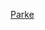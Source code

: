{{US county navigation box
| template_name  = 帕克縣 (印地安納州)
| listclass = hlist
| county         = 帕克縣
| state          = 印地安納州

| map_image      = Map of Indiana highlighting Parke County.svg
| map_caption    = 伯克縣在印地安納州的位置
| map_size       = 100x100

| seat           = 羅克維爾

| title1 = [[鎮|城鎮]]
| body1  = 
* [[布盧明代爾 (印地安納州)|布盧明代爾]] 
* [[馬歇爾 (印地安納州)|馬歇爾]] 
* [[梅卡 (印地安納州)|梅卡]] 
* [[蒙提祖馬 (印地安納州)|蒙提祖馬]] 
* [[羅克維爾 (印地安納州)|羅克維爾]] 
* [[羅斯代爾 (印地安納州)|羅斯代爾]]

| title2 = [[行政鎮區]]
| body2  = 
* [[亞當斯鎮區 (印地安納州帕克縣)|亞當斯]] 
* [[佛羅里達鎮區 (印地安納州帕克縣)|佛羅里達]] 
* [[格林鎮區 (印地安納州帕克縣)|格林]] 
* [[霍華德鎮區 (印地安納州帕克縣)|霍華德]] 
* [[傑克遜鎮區 (印地安納州帕克縣)|傑克遜]] 
* [[利柏提鎮區 (印地安納州帕克縣)|利柏提]] 
* [[賓鎮區 (印地安納州帕克縣)|賓]] 
* [[拉昆鎮區 (印地安納州帕克縣)|拉昆]] 
* [[里瑟夫鎮區 (印地安納州帕克縣)|里瑟夫]] 
* [[蘇格爾克里克鎮區 (印地安納州帕克縣)|蘇格爾克里克]] 
* [[尤尼昂鎮區 (印地安納州帕克縣)|尤尼昂]] 
* [[沃巴什鎮區 (印地安納州帕克縣)|沃巴什]] 
* [[華盛頓鎮區 (印地安納州帕克縣)|華盛頓]]

| title3 = [[非建制地區]]
| body3  = 
* [[阿爾馬湖 (印地安納州)|阿爾馬湖]] 
* [[安納波利斯 (印地安納州)|安納波利斯]] 
* [[阿拉伯 (印地安納州)|阿拉伯]]
* [[阿米斯堡 (印地安納州)|阿米斯堡]] 
* [[班納米爾斯 (印地安納州)|班納米爾斯]]
* [[貝爾莫爾 (印地安納州)|貝爾莫爾]] 
* [[伯大尼 (印地安納州帕克縣)|伯大尼]] 
* [[布拉德菲爾德科納 (印地安納州)|布拉德菲爾德科納]] 
* [[布里奇頓 (印地安納州)|布里奇頓]] 
* [[拜倫 (印地安納州帕克縣)|拜倫]] 
* [[卡特林 (印地安納州)|卡特林]]
* [[辛辛那提 (印地安納州帕克縣)|辛辛那提]]
* [[科洛馬 (印地安納州)|科洛馬]] 
* [[科克斯維爾 (印地安納州)|科克斯維爾]] 
* [[戴亞蒙德 (印地安納州)|戴亞蒙德]] 
* [[費恩代爾 (印地安納州)|費恩代爾]] 
* [[格蘭奇角 (印地安納州帕克縣)|格蘭奇角]] 
* [[蓋恩 (印地安納州)|蓋恩]] 
* [[霍蘭茲堡 (印地安納州)|霍蘭茲堡]] 
* [[霍華德 (印地安納州)|霍華德]] 
* [[哈德納特 (印地安納州)|哈德納特]] 
* [[耶蘇普 (印地安納州)|耶蘇普]] 
* [[賈德森 (印地安納州帕克縣)|賈德森]]
* [[凱茨維爾 (印地安納州)|凱茨維爾]]‡
* [[克朗代克 (印地安納州帕克縣)|克朗代克]]
* [[萊瑟伍德 (印地安納州)|萊瑟伍德]] 
* [[萊納 (印地安納州)|萊納]] 
* [[洛迪 (印地安納州)|洛迪]]
* [[拉斯克斯米爾斯 (印地安納州)|拉斯克斯米爾斯]]
* [[萊福德 (印地安納州)|萊福德]] 
* [[馬德萊恩 (印地安納州)|馬德萊恩]]
* [[曼斯菲爾德 (印地安納州)|曼斯菲爾德]] 
* [[米德韋 (印地安納州帕克縣)|米德韋]] 
* [[米利根 (印地安納州)|米利根]] 
* [[明歇爾 (印地安納州)|明歇爾]] 
* [[新發現 (印地安納州)|新發現]]
* [[努馬 (印地安納州)|努馬]] 
* [[奈斯維爾 (印地安納州)|奈斯維爾]] 
* [[帕克維爾 (印地安納州)|帕克維爾]]
* [[皮亞茨維爾 (印地安納州)|皮亞茨維爾]]
* [[平胡克 (印地安納州)|平胡克]]
* [[羅克波特 (印地安納州帕克縣)|羅克波特]]
* [[斯莫克維爾 (印地安納州)|斯莫克維爾]] 
* [[斯諾希爾 (印地安納州帕克縣)|斯諾希爾]]
* [[斯坦普敦 (印地安納州)|斯坦普敦]]
* [[蘇必利爾 (印地安納州)|蘇必利爾]]
* [[西爾萬尼亞 (印地安納州)|西爾萬尼亞]] 
* [[坦吉爾 (印地安納州)|坦吉爾]] 
* [[維瓦利亞 (印地安納州)|維瓦利亞]]‡
* [[西阿瑟頓 (印地安納州)|西阿瑟頓]] 
* [[西梅爾切 (印地安納州)|西梅爾切]] 
* [[西尤尼昂 (印地安納州)|尤尼昂]]

| title4 = [[鬼鎮]]
| body4 = 
* [[科克奧文霍洛 (印地安納州)|科克奧文霍洛]]

| title5 = 備註
| body5 = ‡該聚居地有部分隸屬其他縣份

}}<noinclude>
[[Category:印第安納州縣份導航模板|Parke]]  
[[Category:帕克縣 (印地安納州)| ]]
</noinclude>